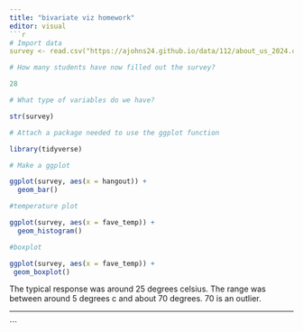 ```yaml
---
title: "bivariate viz homework"
editor: visual
```r
# Import data
survey <- read.csv("https://ajohns24.github.io/data/112/about_us_2024.csv")

# How many students have now filled out the survey?

28

```


```r
# What type of variables do we have?

str(survey)
```

```r
# Attach a package needed to use the ggplot function

library(tidyverse)
```

```r
# Make a ggplot

ggplot(survey, aes(x = hangout)) + 
  geom_bar()
```  

```r
#temperature plot

ggplot(survey, aes(x = fave_temp)) +
  geom_histogram()

#boxplot

ggplot(survey, aes(x = fave_temp)) +
 geom_boxplot()
```

The typical response was around 25 degrees celsius. 
The range was between around 5 degrees c and about 70 degrees. 70 is an outlier.

---
```

